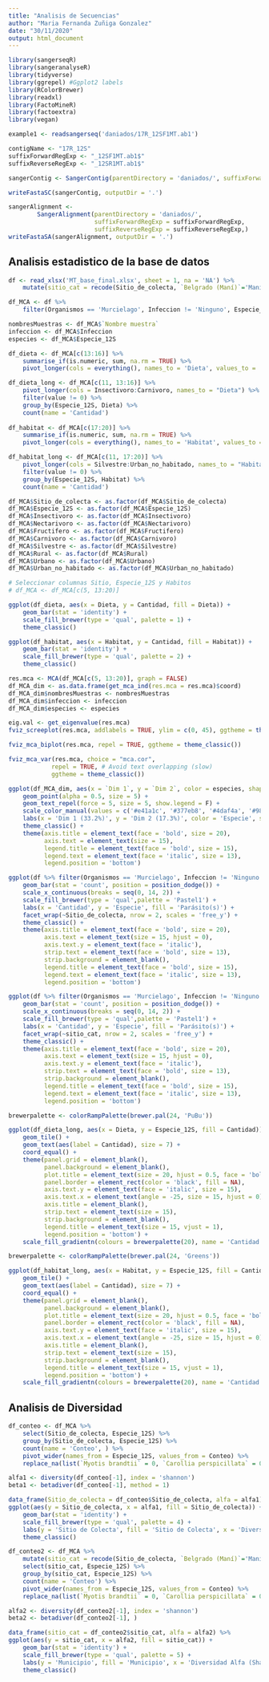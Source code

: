 ```yaml
---
title: "Analisis de Secuencias"
author: "Maria Fernanda Zuñiga Gonzalez"
date: "30/11/2020"
output: html_document
---
```

```r
library(sangerseqR)
library(sangeranalyseR)
library(tidyverse)
library(ggrepel) #Ggplot2 labels
library(RColorBrewer)
library(readxl)
library(FactoMineR)
library(factoextra)
library(vegan)
```

```r
example1 <- readsangerseq('daniados/17R_12SF1MT.ab1')
```

```r
contigName <- "17R_12S"
suffixForwardRegExp <- "_12SF1MT.ab1$"
suffixReverseRegExp <- "_12SR1MT.ab1$"

sangerContig <- SangerContig(parentDirectory = 'daniados/', suffixForwardRegExp = suffixForwardRegExp, suffixReverseRegExp = suffixReverseRegExp)

writeFastaSC(sangerContig, outputDir = '.')
```

```r
sangerAlignment <- 
        SangerAlignment(parentDirectory = 'daniados/',
                        suffixForwardRegExp = suffixForwardRegExp,
                        suffixReverseRegExp = suffixReverseRegExp,)
writeFastaSA(sangerAlignment, outputDir = '.')
```

## Analisis estadistico de la base de datos

```r
df <- read_xlsx('MT_base_final.xlsx', sheet = 1, na = 'NA') %>%
    mutate(sitio_cat = recode(Sitio_de_colecta, `Belgrado (Maní)`='Mani', `Cruz Verde (Tamara)`='Tamara', `Cueva guacharos (Aguazul)`='Aguazul', `Curama (Pore)`='Pore', `La Graciela (Aguazul)`='Aguazul', `La niata (Yopal)`='Yopal', `Ramon Nonato (Pore)`='Pore', `San Isidro (Pore)`='Pore'))

df_MCA <- df %>%
    filter(Organismos == 'Murcielago', Infeccion != 'Ninguno', Especie_12S != 'Chiroptera') 

nombresMuestras <- df_MCA$`Nombre muestra`
infeccion <- df_MCA$Infeccion
especies <- df_MCA$Especie_12S

df_dieta <- df_MCA[c(13:16)] %>%
    summarise_if(is.numeric, sum, na.rm = TRUE) %>% 
    pivot_longer(cols = everything(), names_to = 'Dieta', values_to = 'Cantidad')

df_dieta_long <- df_MCA[c(11, 13:16)] %>%
    pivot_longer(cols = Insectivoro:Carnivoro, names_to = "Dieta") %>%
    filter(value != 0) %>%
    group_by(Especie_12S, Dieta) %>%
    count(name = 'Cantidad')
    
df_habitat <- df_MCA[c(17:20)] %>%
    summarise_if(is.numeric, sum, na.rm = TRUE) %>% 
    pivot_longer(cols = everything(), names_to = 'Habitat', values_to = 'Cantidad')

df_habitat_long <- df_MCA[c(11, 17:20)] %>%
    pivot_longer(cols = Silvestre:Urban_no_habitado, names_to = "Habitat") %>%
    filter(value != 0) %>%
    group_by(Especie_12S, Habitat) %>%
    count(name = 'Cantidad')

df_MCA$Sitio_de_colecta <- as.factor(df_MCA$Sitio_de_colecta)
df_MCA$Especie_12S <- as.factor(df_MCA$Especie_12S)
df_MCA$Insectivoro <- as.factor(df_MCA$Insectivoro)
df_MCA$Nectarivoro <- as.factor(df_MCA$Nectarivoro)
df_MCA$Fructifero <- as.factor(df_MCA$Fructifero)
df_MCA$Carnivoro <- as.factor(df_MCA$Carnivoro)
df_MCA$Silvestre <- as.factor(df_MCA$Silvestre)
df_MCA$Rural <- as.factor(df_MCA$Rural)
df_MCA$Urbano <- as.factor(df_MCA$Urbano)
df_MCA$Urban_no_habitado <- as.factor(df_MCA$Urban_no_habitado)

# Seleccionar columnas Sitio, Especie_12S y Habitos
# df_MCA <- df_MCA[c(5, 13:20)]

```

```r
ggplot(df_dieta, aes(x = Dieta, y = Cantidad, fill = Dieta)) + 
    geom_bar(stat = 'identity') + 
    scale_fill_brewer(type = 'qual', palette = 1) +
    theme_classic()
```
```r
ggplot(df_habitat, aes(x = Habitat, y = Cantidad, fill = Habitat)) + 
    geom_bar(stat = 'identity') + 
    scale_fill_brewer(type = 'qual', palette = 2) +
    theme_classic()
```

```r
res.mca <- MCA(df_MCA[c(5, 13:20)], graph = FALSE)
df_MCA_dim <- as.data.frame(get_mca_ind(res.mca = res.mca)$coord)
df_MCA_dim$nombresMuestras <- nombresMuestras
df_MCA_dim$infeccion <- infeccion
df_MCA_dim$especies <- especies
```

```r
eig.val <- get_eigenvalue(res.mca)
fviz_screeplot(res.mca, addlabels = TRUE, ylim = c(0, 45), ggtheme = theme_classic())
```

```r
fviz_mca_biplot(res.mca, repel = TRUE, ggtheme = theme_classic())
```
```r
fviz_mca_var(res.mca, choice = "mca.cor", 
            repel = TRUE, # Avoid text overlapping (slow)
            ggtheme = theme_classic())
```

```r
ggplot(df_MCA_dim, aes(x = `Dim 1`, y = `Dim 2`, color = especies, shape = infeccion, label = nombresMuestras)) + 
    geom_point(alpha = 0.5, size = 5) +
    geom_text_repel(force = 5, size = 5, show.legend = F) +
    scale_color_manual(values = c('#e41a1c', '#377eb8', '#4daf4a', '#984ea3', '#ff7f00', '#959c17', '#a65628', '#f781bf', '#999999')) +
    labs(x = 'Dim 1 (33.2%)', y = 'Dim 2 (17.3%)', color = 'Especie', shape = 'Parásito(s)') +
    theme_classic() +
    theme(axis.title = element_text(face = 'bold', size = 20),
          axis.text = element_text(size = 15),
          legend.title = element_text(face = 'bold', size = 15),
          legend.text = element_text(face = 'italic', size = 13),
          legend.position = 'bottom')
```

```r
ggplot(df %>% filter(Organismos == 'Murcielago', Infeccion != 'Ninguno'), aes(y = Especie_12S, fill = Infeccion)) +
    geom_bar(stat = 'count', position = position_dodge()) +
    scale_x_continuous(breaks = seq(0, 14, 2)) +
    scale_fill_brewer(type = 'qual',palette = 'Pastel1') +
    labs(x = 'Cantidad', y = 'Especie', fill = 'Parásito(s)') +
    facet_wrap(~Sitio_de_colecta, nrow = 2, scales = 'free_y') +
    theme_classic() +
    theme(axis.title = element_text(face = 'bold', size = 20),
          axis.text = element_text(size = 15, hjust = 0),
          axis.text.y = element_text(face = 'italic'),
          strip.text = element_text(face = 'bold', size = 13),
          strip.background = element_blank(),
          legend.title = element_text(face = 'bold', size = 15),
          legend.text = element_text(face = 'italic', size = 13),
          legend.position = 'bottom')
```

```r
ggplot(df %>% filter(Organismos == 'Murcielago', Infeccion != 'Ninguno'), aes(y = Especie_12S, fill = Infeccion)) +
    geom_bar(stat = 'count', position = position_dodge()) +
    scale_x_continuous(breaks = seq(0, 14, 2)) +
    scale_fill_brewer(type = 'qual',palette = 'Pastel1') +
    labs(x = 'Cantidad', y = 'Especie', fill = 'Parásito(s)') +
    facet_wrap(~sitio_cat, nrow = 2, scales = 'free_y') +
    theme_classic() +
    theme(axis.title = element_text(face = 'bold', size = 20),
          axis.text = element_text(size = 15, hjust = 0),
          axis.text.y = element_text(face = 'italic'),
          strip.text = element_text(face = 'bold', size = 13),
          strip.background = element_blank(),
          legend.title = element_text(face = 'bold', size = 15),
          legend.text = element_text(face = 'italic', size = 13),
          legend.position = 'bottom')
```


```r
brewerpalette <- colorRampPalette(brewer.pal(24, 'PuBu'))

ggplot(df_dieta_long, aes(x = Dieta, y = Especie_12S, fill = Cantidad)) + 
    geom_tile() + 
    geom_text(aes(label = Cantidad), size = 7) +
    coord_equal() +
    theme(panel.grid = element_blank(),
          panel.background = element_blank(),
          plot.title = element_text(size = 20, hjust = 0.5, face = 'bold'),
          panel.border = element_rect(color = 'black', fill = NA),
          axis.text.y = element_text(face = 'italic', size = 15),
          axis.text.x = element_text(angle = -25, size = 15, hjust = 0),
          axis.title = element_blank(),
          strip.text = element_text(size = 15),
          strip.background = element_blank(),
          legend.title = element_text(size = 15, vjust = 1),
          legend.position = 'bottom') +
    scale_fill_gradientn(colours = brewerpalette(20), name = 'Cantidad', breaks = as.integer)
```


```r
brewerpalette <- colorRampPalette(brewer.pal(24, 'Greens'))

ggplot(df_habitat_long, aes(x = Habitat, y = Especie_12S, fill = Cantidad)) + 
    geom_tile() + 
    geom_text(aes(label = Cantidad), size = 7) +
    coord_equal() +
    theme(panel.grid = element_blank(),
          panel.background = element_blank(),
          plot.title = element_text(size = 20, hjust = 0.5, face = 'bold'),
          panel.border = element_rect(color = 'black', fill = NA),
          axis.text.y = element_text(face = 'italic', size = 15),
          axis.text.x = element_text(angle = -25, size = 15, hjust = 0),
          axis.title = element_blank(),
          strip.text = element_text(size = 15),
          strip.background = element_blank(),
          legend.title = element_text(size = 15, vjust = 1),
          legend.position = 'bottom') +
    scale_fill_gradientn(colours = brewerpalette(20), name = 'Cantidad', breaks = as.integer)
```

## Analisis de Diversidad
```r
df_conteo <- df_MCA %>%
    select(Sitio_de_colecta, Especie_12S) %>%
    group_by(Sitio_de_colecta, Especie_12S) %>%
    count(name = 'Conteo', ) %>%
    pivot_wider(names_from = Especie_12S, values_from = Conteo) %>%
    replace_na(list(`Myotis brandtii` = 0, `Carollia perspicillata` = 0, `Glossophaga soricina` = 0, `Micronycteris brachyotis` = 0, `Anoura caudifer` = 0, `Phyllostomus hastatus` = 0, `Saccopteryx leptura` = 0, `Carollia brevicauda` = 0, `Vampyrum spectrum` = 0))

alfa1 <- diversity(df_conteo[-1], index = 'shannon')
beta1 <- betadiver(df_conteo[-1], method = 1)
```

```r
data_frame(Sitio_de_colecta = df_conteo$Sitio_de_colecta, alfa = alfa1) %>%
ggplot(aes(y = Sitio_de_colecta, x = alfa1, fill = Sitio_de_colecta)) +
    geom_bar(stat = 'identity') + 
    scale_fill_brewer(type = 'qual', palette = 4) +
    labs(y = 'Sitio de Colecta', fill = 'Sitio de Colecta', x = 'Diversidad Alfa (Shannon)') +
    theme_classic()
```


```r
df_conteo2 <- df_MCA %>%
    mutate(sitio_cat = recode(Sitio_de_colecta, `Belgrado (Maní)`='Mani', `Cruz Verde (Tamara)`='Tamara', `Cueva guacharos (Aguazul)`='Aguazul', `Curama (pore)`='Pore', `La Graciela (Aguazul)`='Aguazul', `La niata (yopal)`='Yopal', `Ramon Nonato (Pore)`='Pore', `San Isidro (Pore)`='Pore')) %>%
    select(sitio_cat, Especie_12S) %>%
    group_by(sitio_cat, Especie_12S) %>%
    count(name = 'Conteo') %>%
    pivot_wider(names_from = Especie_12S, values_from = Conteo) %>%
    replace_na(list(`Myotis brandtii` = 0, `Carollia perspicillata` = 0, `Glossophaga soricina` = 0, `Micronycteris brachyotis` = 0, `Anoura caudifer` = 0, `Phyllostomus hastatus` = 0, `Saccopteryx leptura` = 0, `Carollia brevicauda` = 0, `Vampyrum spectrum` = 0))

alfa2 <- diversity(df_conteo2[-1], index = 'shannon')
beta2 <- betadiver(df_conteo2[-1], )
```

```r
data_frame(sitio_cat = df_conteo2$sitio_cat, alfa = alfa2) %>%
ggplot(aes(y = sitio_cat, x = alfa2, fill = sitio_cat)) +
    geom_bar(stat = 'identity') + 
    scale_fill_brewer(type = 'qual', palette = 5) +
    labs(y = 'Municipio', fill = 'Municipio', x = 'Diversidad Alfa (Shannon)') +
    theme_classic()
```